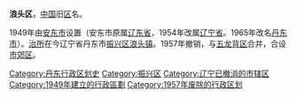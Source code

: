 '''浪头区'''，[[中国|中国]]旧[[区|区]]名。

1949年由[[安东市|安东市]]设置（安东市原属[[辽东省|辽东省]]，1954年改属[[辽宁省|辽宁省]]。1965年改名[[丹东市|丹东市]]）。[[治所|治所]]在今辽宁省丹东市[[振兴区|振兴区]][[浪头镇|浪头镇]]。1957年撤销，与[[五龙背区|五龙背区]]合并，合设[[市郊区_(安东市)|市郊区]]。

{{中华人民共和国行政区划小作品}}
[[Category:丹东行政区划史|Category:丹东行政区划史]]
[[Category:振兴区|Category:振兴区]]
[[Category:辽宁已撤消的市辖区|Category:辽宁已撤消的市辖区]]
[[Category:1949年建立的行政區劃|Category:1949年建立的行政區劃]]
[[Category:1957年废除的行政区划|Category:1957年废除的行政区划]]